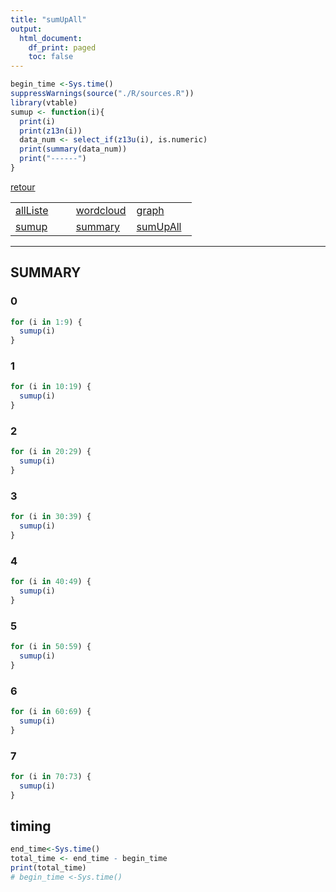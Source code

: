 ```yaml
---
title: "sumUpAll"
output:
  html_document:
    df_print: paged
    toc: false
---
```


```r
begin_time <-Sys.time()
suppressWarnings(source("./R/sources.R"))
library(vtable)
sumup <- function(i){
  print(i)
  print(z13n(i))
  data_num <- select_if(z13u(i), is.numeric) 
  print(summary(data_num))
  print("------")
}
```


[retour](./../index.html)  

<!-- -->
||||  
|---|---|---|  
|[allListe](./allListe.html)|[wordcloud](./wordcloud.html)|[graph](./mygraph.html)|  
|[sumup](./sumup.html)|[summary](./summary.html)|[sumUpAll](./sumUpAll.html)|

---

## SUMMARY

### 0
```r
for (i in 1:9) {
  sumup(i)
}
```

<div style="page-break-after: always; visibility: hidden"> 
\pagebreak 
</div>

### 1
```r
for (i in 10:19) {
  sumup(i)
}
```

<div style="page-break-after: always; visibility: hidden"> 
\pagebreak 
</div>

### 2
```r
for (i in 20:29) {
  sumup(i)
}
```

<div style="page-break-after: always; visibility: hidden"> 
\pagebreak 
</div>

### 3
```r
for (i in 30:39) {
  sumup(i)
}
```

<div style="page-break-after: always; visibility: hidden"> 
\pagebreak 
</div>

### 4
```r
for (i in 40:49) {
  sumup(i)
}
```

<div style="page-break-after: always; visibility: hidden"> 
\pagebreak 
</div>

### 5
```r
for (i in 50:59) {
  sumup(i)
}
```

<div style="page-break-after: always; visibility: hidden"> 
\pagebreak 
</div>

### 6
```r
for (i in 60:69) {
  sumup(i)
}
```

<div style="page-break-after: always; visibility: hidden"> 
\pagebreak 
</div>

### 7
```r
for (i in 70:73) {
  sumup(i)
}
```

## timing 
```r
end_time<-Sys.time()
total_time <- end_time - begin_time
print(total_time)
# begin_time <-Sys.time()
```
